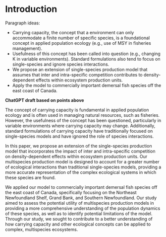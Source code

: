 
# Introduction {-}  

Paragraph ideas:

- Carrying capacity, the concept that a environment can only accommodate a finite number of specific species, is a foundational concept in applied population ecology (e.g., use of MSY in fisheries management).
- Usefulness of this concept has been called into question (e.g., changing K in variable environments). Standard formulations also tend to focus on single-species and ignore species interactions. 
- We propose an extension of single-species production model that assumes that inter and intra-specific competition contributes to density-dependent effects within ecosystem production units.
- Apply the model to commercially important demersal fish species off the east coast of Canada.

**ChatGPT draft based on points above**

The concept of carrying capacity is fundamental in applied population ecology and is often used in managing natural resources, such as fisheries. However, the usefulness of the concept has been questioned, particularly in variable environments where carrying capacity may change. Additionally, standard formulations of carrying capacity have traditionally focused on single-species models and have ignored the role of species interactions.

In this paper, we propose an extension of the single-species production model that incorporates the impact of inter and intra-specific competition on density-dependent effects within ecosystem production units. Our multispecies production model is designed to account for a greater number of ecological interactions than traditional single-species models, providing a more accurate representation of the complex ecological systems in which these species are found.

We applied our model to commercially important demersal fish species off the east coast of Canada, specifically focusing on the Northeast Newfoundland Shelf, Grand Bank, and Southern Newfoundland. Our study aimed to assess the potential utility of multispecies production models in providing a more comprehensive understanding of the population dynamics of these species, as well as to identify potential limitations of the model. Through our study, we sought to contribute to a better understanding of how carrying capacity and other ecological concepts can be applied to complex, multispecies ecosystems.
